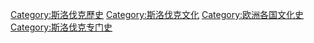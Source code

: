 [[Category:斯洛伐克歷史|Category:斯洛伐克歷史]]
[[Category:斯洛伐克文化|Category:斯洛伐克文化]]
[[Category:欧洲各国文化史|Category:欧洲各国文化史]]
[[Category:斯洛伐克专门史|Category:斯洛伐克专门史]]